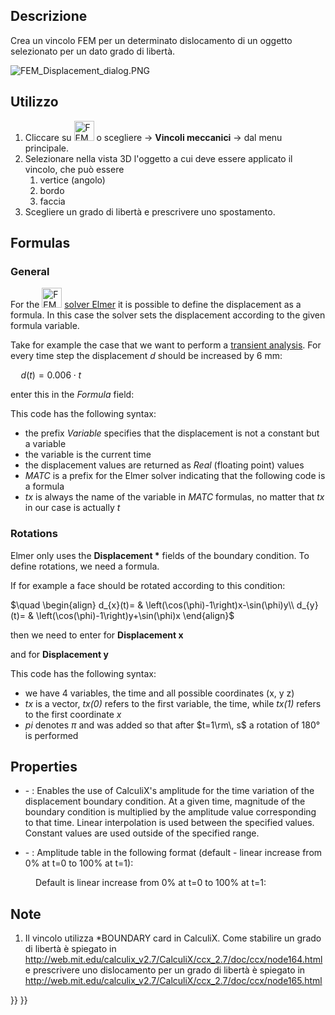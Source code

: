 <languages/>

<div class="mw-translate-fuzzy">
{{Docnav/it
|[[FEM_ConstraintFixed/it|Vincolo fissaggio]]
|[[FEM_ConstraintPlaneRotation/it|Vincolo piano di rotazione]]
|[[FEM_Workbench/it|FEM]]
|IconL=FEM_ConstraintFixed.png
|IconC=Workbench_FEM.svg
|IconR=FEM_ConstraintPlaneRotation.png
}}
</div>

<div class="mw-translate-fuzzy">
{{GuiCommand/it
|Name=FEM_ConstraintDisplacement
|Name/it=Vincolo di dislocamento
|MenuLocation=Modello → Vincoli meccanici → Vincolo dislocamento
|Workbenches=[[FEM_Workbench/it|FEM]]
|Shortcut=
|SeeAlso=[[FEM_tutorial/it|Tutorial di FEM]]
}}
</div>

<span id="Description"></span>
==Descrizione==

<div class="mw-translate-fuzzy">
Crea un vincolo FEM per un determinato dislocamento di un oggetto selezionato per un dato grado di libertà.
</div>

[[File:FEM_Displacement_dialog.PNG]]
{{Caption|The FEM displacement task panel}}

<span id="Usage"></span>
==Utilizzo==

<div class="mw-translate-fuzzy">
#Cliccare su [[Image:FEM ConstraintDisplacement.png|32px]] o scegliere {{KEY|Modello}} → '''Vincoli meccanici''' → {{KEY|[[Image:FEM ConstraintDisplacement.png|32px]] Vincolo dislocamento}}  dal menu principale.
#Selezionare nella vista 3D l'oggetto a cui deve essere applicato il vincolo, che può essere
## vertice (angolo)
## bordo
## faccia
#Scegliere un grado di libertà e prescrivere uno spostamento.
</div>

==Formulas==

{{Version|0.21}}

===General===

For the [[Image:FEM_SolverElmer.svg|32px]] [[FEM_SolverElmer|solver Elmer]] it is possible to  define the displacement as a formula. In this case the solver sets the displacement according to the given formula variable.

Take for example the case that we want to perform a [[FEM_SolverElmer_SolverSettings#Timestepping_(transient_analyses)|transient analysis]]. For every time step the displacement <math>d</math> should be increased by 6 mm:

<math>\quad
d(t)=0.006\cdot t
</math>

enter this in the ''Formula'' field:</br>
{{incode| Variable "time"; Real MATC "0.006*tx"}}

This code has the following syntax:
* the prefix ''Variable'' specifies that the displacement is not a constant but a variable
* the variable is the current time
* the displacement values are returned as ''Real'' (floating point) values
* ''MATC'' is a prefix for the Elmer solver indicating that the following code is a formula
* ''tx'' is always the name of the variable in ''MATC'' formulas, no matter that ''tx'' in our case is actually ''t''

===Rotations===

Elmer only uses the '''Displacement *''' fields of the boundary condition. To define rotations, we need a formula.

If for example a face should be rotated according to this condition:

<math>\quad
\begin{align}
d_{x}(t)= & \left(\cos(\phi)-1\right)x-\sin(\phi)y\\
d_{y}(t)= & \left(\cos(\phi)-1\right)y+\sin(\phi)x
\end{align}
</math>

then we need to enter for '''Displacement x'''</br>
{{incode|  Variable "time, Coordinate"
Real MATC "(cos(tx(0)*pi)-1.0)*tx(1)-sin(tx(0)*pi)*tx(2)}}

and for '''Displacement y'''</br>
{{incode|  Variable "time, Coordinate"
Real MATC "(cos(tx(0)*pi)-1.0)*tx(2)+sin(tx(0)*pi)*tx(1)}}

This code has the following syntax:
* we have 4 variables, the time and all possible coordinates (x, y z)
* ''tx'' is a vector, ''tx(0)'' refers to the first variable, the time, while ''tx(1)'' refers to the first coordinate ''x''
* ''pi'' denotes <math>\pi</math> and was added so that after <math>t=1\rm\, s</math> a rotation  of 180° is performed

==Properties==

* {{PropertyData|Enable Amplitude}} - {{Version|1.1}}: Enables the use of CalculiX's amplitude for the time variation of the displacement boundary condition. At a given time, magnitude of the boundary condition is multiplied by the amplitude value corresponding to that time. Linear interpolation is used between the specified values. Constant values are used outside of the specified range.
* {{PropertyData|Amplitude Values}} - {{Version|1.1}}: Amplitude table in the following format (default - linear increase from 0% at t=0 to 100% at t=1):

: {{Code|lang=text|code=
time_1, amplitude_value_1
...
}}

: Default is linear increase from 0% at t=0 to 100% at t=1:

: {{Code|lang=text|code=
0, 0
1, 1
}}

<span id="Notes"></span>
==Note==

<div class="mw-translate-fuzzy">
#Il vincolo utilizza *BOUNDARY card in CalculiX. Come stabilire un grado di libertà è spiegato in http://web.mit.edu/calculix_v2.7/CalculiX/ccx_2.7/doc/ccx/node164.html e prescrivere uno dislocamento per un grado di libertà è spiegato in http://web.mit.edu/calculix_v2.7/CalculiX/ccx_2.7/doc/ccx/node165.html
</div>


<div class="mw-translate-fuzzy">
{{Docnav/it
|[[FEM_ConstraintFixed/it|Vincolo fissaggio]]
|[[FEM_ConstraintPlaneRotation/it|Vincolo piano di rotazione]]
|[[FEM_Workbench/it|FEM]]
|IconL=FEM_ConstraintFixed.png
|IconC=Workbench_FEM.svg
|IconR=FEM_ConstraintPlaneRotation.png
}}
</div>

{{FEM Tools navi{{#translation:}}}}
{{Userdocnavi{{#translation:}}}}